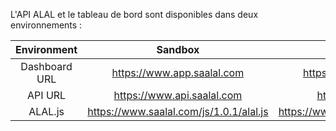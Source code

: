 L'API ALAL et le tableau de bord sont disponibles dans deux environnements :

| **Environment** |               **Sandbox**               |                 **Production**                  |
| :-------------: | :-------------------------------------: | :---------------------------------------------: |
|  Dashboard URL  |       https://www.app.saalal.com        |       https://www.sandbox.app.saalal.com        |
|     API URL     |       https://www.api.saalal.com        |         https://sandbox.api.sudo.africa         |
|     ALAL.js     | https://www.saalal.com/js/1.0.1/alal.js | https://www.sandbox.saalal.com/js/1.0.1/alal.js |

